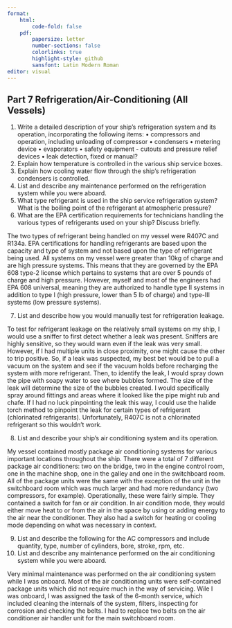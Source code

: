 ```yaml
---
format:
    html: 
        code-fold: false
    pdf:
        papersize: letter
        number-sections: false
        colorlinks: true
        highlight-style: github
        sansfont: Latin Modern Roman
editor: visual
---
```


## Part 7 Refrigeration/Air-Conditioning (All Vessels)


1.	Write a detailed description of your ship’s refrigeration system and its operation, incorporating the following items:
•	compressors and operation, including unloading of compressor
•	condensers
•	metering device 
•	evaporators
•	safety equipment - cutouts and pressure relief devices
•	leak detection, fixed or manual?
2.	Explain how temperature is controlled in the various ship service boxes.
3.	Explain how cooling water flow through the ship’s refrigeration condensers is controlled.
4.	List and describe any maintenance performed on the refrigeration system while you were aboard.
5.	What type refrigerant is used in the ship service refrigeration system? What is the boiling point of the refrigerant at atmospheric pressure?
6.	What are the EPA certification requirements for technicians handling the various types of refrigerants used on your ship? Discuss briefly.

The two types of refrigerant being handled on my vessel were R407C and R134a. EPA certifications for handling refrigerants are based upon the capacity and type of system and not based upon the type of refrigerant being used. All systems on my vessel were greater than 10kg of charge and are high pressure systems. This means that they are governed by the EPA 608 type-2 license which pertains to systems that are over 5 pounds of charge and high pressure. However, myself and most of the engineers had EPA 608 universal, meaning they are authorized to handle type II systems in addition to type I (high pressure, lower than 5 lb of charge) and type-III systems (low pressure systems).

7.	List and describe how you would manually test for refrigeration leakage.

To test for refrigerant leakage on the relatively small systems on my ship, I would use a sniffer to first detect whether a leak was present. Sniffers are highly sensitive, so they would warn even if the leak was very small. However, if I had multiple units in close proximity, one might cause the other to trip positive. So, if a leak was suspected, my best bet would be to pull a vacuum on the system and see if the vacuum holds before recharging the system with more refrigerant. Then, to identify the leak, I would spray down the pipe with soapy water to see where bubbles formed. The size of the leak will determine the size of the bubbles created. I would specifically spray around fittings and areas where it looked like the pipe might rub and chafe. If I had no luck pinpointing the leak this way, I could use the halide torch method to pinpoint the leak for certain types of refrigerant (chlorinated refrigerants). Unfortunately, R407C is not a chlorinated refrigerant so this wouldn't work.

8.  List and describe your ship's air conditioning system and its operation.

My vessel contained mostly package air conditioning systems for various important locations throughout the ship. There were a total of 7 different package air conditioners: two on the bridge, two in the engine control room, one in the machine shop, one in the galley and one in the switchboard room. All of the package units were the same with the exception of the unit in the switchboard room which was much larger and had more redundancy (two compressors, for example). Operationally, these were fairly simple. They contained a switch for fan or air condition. In air condition mode, they would either move heat to or from the air in the space by using or adding energy to the air near the conditioner. They also had a switch for heating or cooling mode depending on what was necessary in context. 

9.	List and describe the following for the AC compressors and include quantity, type, number of cylinders, bore, stroke, rpm, etc.
10.	List and describe any maintenance performed on the air conditioning system while you were aboard.  

Very minimal maintenance was performed on the air conditioning system while I was onboard. Most of the air conditioning units were self-contained package units which did not require much in the way of servicing. Wile I was onboard, I was assigned the task of the 6-month service, which included cleaning the internals of the system, filters, inspecting for corrosion and checking the belts. I had to replace two belts on the air conditioner air handler unit for the main switchboard room.
